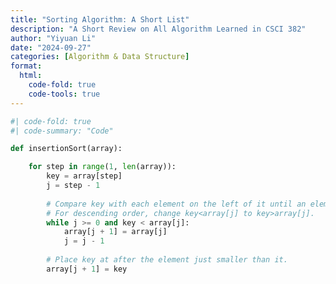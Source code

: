 ```yaml
---
title: "Sorting Algorithm: A Short List"
description: "A Short Review on All Algorithm Learned in CSCI 382"
author: "Yiyuan Li"
date: "2024-09-27"
categories: [Algorithm & Data Structure]
format:
  html:
    code-fold: true
    code-tools: true
---
```


```python
#| code-fold: true
#| code-summary: "Code"

def insertionSort(array):

    for step in range(1, len(array)):
        key = array[step]
        j = step - 1
        
        # Compare key with each element on the left of it until an element smaller than it is found
        # For descending order, change key<array[j] to key>array[j].        
        while j >= 0 and key < array[j]:
            array[j + 1] = array[j]
            j = j - 1
        
        # Place key at after the element just smaller than it.
        array[j + 1] = key
```